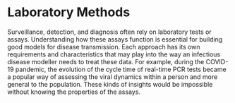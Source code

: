 # Laboratory Methods {#lab}

Surveillance, detection, and diagnosis often rely on laboratory tests or assays.
Understanding how these assays function is essential for building good models for disease transmission.
Each approach has its own requirements and characteristics that may play into the way an infectious disease modeller needs to treat these data.
For example, during the COVID-19 pandemic, the evolution of the cycle time of real-time PCR tests became a popular way of assessing the viral dynamics within a person and more general to the population.
These kinds of insights would be impossible without knowing the properties of the assays.
